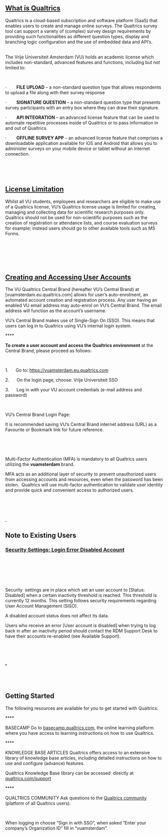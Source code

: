 ## [What is Qualtrics]()

Qualtrics is a cloud-based subscription and software platform (SaaS) that enables users to create and manage online surveys. The Qualtrics survey tool can support a variety of (complex) survey design requirements by providing such functionalities as different question types, display and branching logic configuration and the use of embedded data and API’s.             

The Vrije Universiteit Amsterdam (VU) holds an academic license which includes non-standard, advanced features and functions, including but not limited to:   

 

·        **FILE UPLOAD** – a non-standard question type that allows respondents to upload a file along with their survey response



·        **SIGNATURE QUESTION** – a non-standard question type that presents survey participants with an entry box where they can draw their signature.



·        **API INTEGRATION** – an advanced license feature that can be used to automate repetitive processes inside of Qualtrics or to pass information in and out of Qualtrics.



·        **OFFLINE SURVEY APP** – an advanced license feature that comprises a downloadable application available for iOS and Android that allows you to administer surveys on your mobile device or tablet without an internet connection.

 

 

## [License Limitation]()

Whilst all VU students, employees and researchers are eligible to make use of a Qualtrics license, VU’s Qualtrics license usage is limited for creating, managing and collecting data for scientific research purposes only. Qualtrics should not be used for non-scientific purposes such as the creation of registration or attendance lists, and course evaluation surveys for example; instead users should go to other available tools such as MS Forms.

##  

 

## [Creating and Accessing User Accounts]()

The VU Qualtrics Central Brand (hereafter VU’s Central Brand) at [vuamsterdam.eu.qualtrics.com] allows for user’s auto-enrolment, an automated account creation and registration process. Any user having an enabled VU email address may auto-enrol on VU’s Central Brand. The email address will function as the account’s username.

VU’s Central Brand makes use of Single-Sign On (SSO). This means that users can log in to Qualtrics using VU’s internal login system.

**** 

**To create a user account and access the Qualtrics environment** at the Central Brand, please proceed as follows:

 

1.      Go to: [https://vuamsterdam.eu.qualtrics.com](https://vuamsterdam.eu.qualtrics.com)

2.      On the login page, choose: Vrije Universiteit SSO

3.      Log in with your VU account credentials (e-mail address and password)

 

VU’s Central Brand Login Page:

[]()

It is recommended saving VU’s Central Brand internet address (URL) as a Favourite or Bookmark link for future reference.  

 

 

Multi-Factor Authentication (MFA) is mandatory to all Qualtrics users utilizing the **vuamsterdam** brand.  

MFA acts as an additional layer of security to prevent unauthorized users from accessing accounts and resources, even when the password has been stolen.  Qualtrics will use multi-factor authentication to validate user identity and provide quick and convenient access to authorized users.  

 

 

[ ]()

## Note to Existing Users

### [Security Settings: Login Error Disabled Account]()

 

 

 



Security  settings are in place which set an user account to [Status: Disabled] when a certain inactivity threshold is reached. This threshold is currently 12 months. This setting follows security requirements regarding User Account Management (SISO).

A disabled account status does not affect its data.  


Users who receive an error [User account is disabled] when trying to log back in after an inactivity period should contact the RDM Support Desk to have their accounts re-enabled (see Available Support).

 

## [ ]()

##  

## Getting Started

The following resources are available for you to get started with Qualtrics:

**** 

BASECAMP
Go to [basecamp.qualtrics.com](https://basecamp.qualtrics.com), the online learning platform where you have access to learning instructions on how to use Qualtrics.

**** 

KNOWLEDGE BASE ARTICLES
Qualtrics offers access to an extensive library of knowledge base articles, including detailed instructions on how to use and configure (advance) features.

Qualtrics Knowledge Base library can be accessed  directly at [qualtrics.com/support](https://www.qualtrics.com/support/)

**** 

QUALTRICS COMMUNITY
Ask questions to the [Qualtrics community](https://www.qualtrics.com/community/) (platform of all Qualtrics users).

 

When logging in choose "Sign in with SSO", when asked "Enter your company's Organization ID" fill in "vuamsterdam".

 
